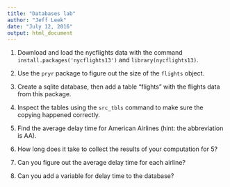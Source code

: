 ---
title: "Databases lab"
author: "Jeff Leek"
date: "July 12, 2016"
output: html_document
---

1. Download and load the nycflights data with the command `install.packages('nycflights13')` and `library(nycflights13)`.

2. Use the `pryr` package to figure out the size of the `flights` object. 

3. Create a sqlite database, then add a table "flights" with the flights data from this package.

4. Inspect the tables using the `src_tbls` command to make sure the copying happened correctly.

5. Find the average delay time for American Airlines (hint: the abbreviation is AA).

6. How long does it take to collect the results of your computation for 5? 

7. Can you figure out the average delay time for each airline? 

8. Can you add a variable for delay time to the database? 
